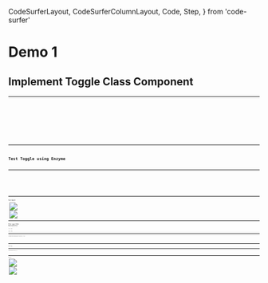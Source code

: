  CodeSurferLayout,
  CodeSurferColumnLayout,
  Code,
  Step,
} from 'code-surfer'

# Demo 1

## Implement Toggle Class Component

<Toggle />

---

<CodeSurferLayout>
  <Code
    code={require('!!raw-loader!./Toggle.0.js').default}
    lang="jsx"
    title="Implement Toggle Class Component"
  />
  <Code
    code={require('!!raw-loader!./Toggle.1.js').default}
    focus="5:7"
    lang="jsx"
    title="Implement Toggle Class Component"
    subtitle="toggle state"
  />
  <Code
    code={require('!!raw-loader!./Toggle.2.js').default}
    focus="9:13"
    lang="jsx"
    title="Implement Toggle Class Component"
    subtitle="handleToggle function to switch the toggle"
  />
  <Code
    code={require('!!raw-loader!./Toggle.3.js').default}
    focus="18:22"
    lang="jsx"
    title="Implement Toggle Class Component"
    subtitle="Render toggle state"
  />
  <Code
    code={require('!!raw-loader!../Toggle.js').default}
    focus="23:27"
    lang="jsx"
    title="Implement Toggle Class Component"
    subtitle="Call handleToggle function"
  />
  <Code
    code={require('!!raw-loader!../Toggle.js').default}
    focus="5:7,9:13,18:22,23:27"
    lang="jsx"
    title="Implement Toggle Class Component"
  />
</CodeSurferLayout>

---

## Test Toggle using Enzyme

---

<CodeSurferLayout>
  <Code
    code={require('!!raw-loader!./Toggle.test.0.js').default}
    lang="jsx"
    title="Test Toggle using Enzyme"
  />
  <Code
    code={require('!!raw-loader!./Toggle.test.1.js').default}
    focus="1[21:27],10"
    lang="jsx"
    title="Test Toggle using Enzyme"
    subtitle="Shallow rendering"
  />
  <Code
    code={require('!!raw-loader!./Toggle.test.2.js').default}
    focus="12"
    lang="jsx"
    title="Test Toggle using Enzyme"
    subtitle="Assert initial state"
  />
  <Code
    code={require('!!raw-loader!./Toggle.test.3.js').default}
    focus="13"
    lang="jsx"
    title="Test Toggle using Enzyme"
    subtitle="Assert initial props passed down to Button"
  />
  <Code
    code={require('!!raw-loader!./Toggle.test.4.js').default}
    focus="15"
    lang="jsx"
    title="Test Toggle using Enzyme"
    subtitle="Call function to update the state"
  />
  <Code
    code={require('!!raw-loader!./Toggle.test.5.js').default}
    focus="17"
    lang="jsx"
    title="Test Toggle using Enzyme"
    subtitle="Assert updated state"
  />
  <Code
    code={require('!!raw-loader!../Toggle.test.js').default}
    focus="18"
    lang="jsx"
    title="Test Toggle using Enzyme"
    subtitle="Assert updated props passed down to Button"
  />
  <Code
    code={require('!!raw-loader!../Toggle.test.js').default}
    focus="1[21:27],10,12:13,15,17:18"
    lang="jsx"
    title="Test Toggle using Enzyme"
  />
</CodeSurferLayout>

---

## Test Result

<Split>
  <Image
    src={require('file-loader!./toggle-shallow-test-result.png')}
    style={{
      margin: 'auto',
      height: '30vh',
      width: '30vw',
      backgroundPosition: 'right',
      backgroundSize: 'contain',
    }}
  />
  <Image
    src={require('file-loader!./toggle-shallow-test-coverage.png')}
    style={{
      margin: '0 auto 0 0',
      height: '60vh',
      width: '60vw',
      backgroundPosition: 'left',
      backgroundSize: 'contain',
    }}
  />
</Split>

---

## Flip `toggle` State Representation

`true` ➡ Off

`false` ➡ On

---

<CodeSurferColumnLayout sizes={[1, 1]}>

<Step title="Flip toggle State Representation">
  <Code
    code={require('!!raw-loader!../Toggle.js').default}
    focus="6[13:17]"
    lang="jsx"
    subtitle="default ➡️ true"
  />
  <Code
    code={require('!!raw-loader!../ToggleFlipped.js').default}
    focus="6[13:16]"
    lang="jsx"
    subtitle="default ➡️ false"
  />
</Step>
<Step>
  <Code
    code={require('!!raw-loader!../Toggle.js').default}
    focus="19:21"
    lang="jsx"
    subtitle="true ➡️ On | false ➡️ Off"
  />
  <Code
    code={require('!!raw-loader!../ToggleFlipped.js').default}
    focus="19:21"
    lang="jsx"
    subtitle="true ➡️ Off | false ➡️ On"
  />
</Step>

</CodeSurferColumnLayout>

---

## End User 🆗

<ToggleFlipped />

---

<CodeSurferColumnLayout sizes={[1, 1]}>

<Step title="Developer 🆗">
  <Code
    code={require('!!raw-loader!./App.js').default}
    focus="2,5[10:19]"
    lang="jsx"
    subtitle="Before"
  />
  <Code
    code={require('!!raw-loader!./App.js').default}
    focus="2,5[10:19]"
    lang="jsx"
    subtitle="After"
  />
</Step>

</CodeSurferColumnLayout>

---

## Test User ❌

<Split>
  <Image
    src={require('file-loader!./toggle-shallow-test-failure-result.png')}
    style={{
      margin: 'auto',
      height: '55vh',
      width: '55vw',
      backgroundPosition: 'right',
      backgroundSize: 'contain',
    }}
  />
  <Image
    src={require('file-loader!./toggle-shallow-test-failure-coverage.png')}
    style={{
      margin: '0 auto 0 0',
      height: '60vh',
      width: '60vw',
      backgroundPosition: 'left',
      backgroundSize: 'contain',
    }}
  />
</Split>
